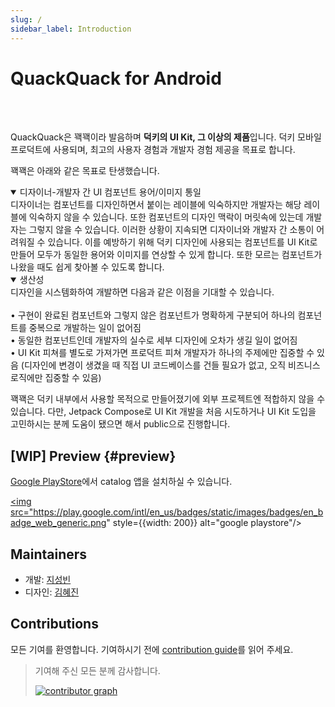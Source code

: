 ```yaml
---
slug: /
sidebar_label: Introduction
---
```



# QuackQuack for Android

<QuackQuackCharacter width="30%"/>

<br/><br/>

QuackQuack은 꽥꽥이라 발음하며 **덕키의 UI Kit, 그 이상의 제품**입니다.
덕키 모바일 프로덕트에 사용되며, 최고의 사용자 경험과 개발자 경험 제공을 목표로 합니다.

꽥꽥은 아래와 같은 목표로 탄생했습니다.

<details open>
<summary>디자이너-개발자 간 UI 컴포넌트 용어/이미지 통일</summary>
  디자이너는 컴포넌트를 디자인하면서 붙이는 레이블에 익숙하지만 개발자는 해당 레이블에 익숙하지 않을 수 있습니다.
  또한 컴포넌트의 디자인 맥락이 머릿속에 있는데 개발자는 그렇지 않을 수 있습니다.
  이러한 상황이 지속되면 디자이너와 개발자 간 소통이 어려워질 수 있습니다.
  이를 예방하기 위해 덕키 디자인에 사용되는 컴포넌트를 UI Kit로 만들어 모두가 동일한 용어와 이미지를 연상할 수 있게 합니다.
  또한 모르는 컴포넌트가 나왔을 때도 쉽게 찾아볼 수 있도록 합니다.
</details>

<details open>
<summary>생산성</summary>
  디자인을 시스템화하여 개발하면 다음과 같은 이점을 기대할 수 있습니다.
  <br/><br/>
  • 구현이 완료된 컴포넌트와 그렇지 않은 컴포넌트가 명확하게 구분되어 하나의 컴포넌트를 중복으로 개발하는 일이 없어짐
  <br/>
  • 동일한 컴포넌트인데 개발자의 실수로 세부 디자인에 오차가 생길 일이 없어짐
  <br/>
  • UI Kit 피쳐를 별도로 가져가면 프로덕트 피쳐 개발자가 하나의 주제에만 집중할 수 있음
  (디자인에 변경이 생겼을 때 직접 UI 코드베이스를 건들 필요가 없고, 오직 비즈니스 로직에만 집중할 수 있음)
</details>

꽥꽥은 덕키 내부에서 사용할 목적으로 만들어졌기에 외부 프로젝트엔 적합하지 않을 수 있습니다.
다만, Jetpack Compose로 UI Kit 개발을 처음 시도하거나 UI Kit 도입을 고민하시는 분께 도움이 됐으면 해서 public으로 진행합니다.

## [WIP] Preview {#preview}

[Google PlayStore](https://play.google.com/store/apps/details?id=team.duckie.quackquack.playground)에서 catalog 앱을 설치하실 수 있습니다.

<a href="https://play.google.com/store/apps/details?id=team.duckie.quackquack.playground"><img src="https://play.google.com/intl/en_us/badges/static/images/badges/en_badge_web_generic.png" style={{width: 200}} alt="google playstore"/></a>

## Maintainers

- 개발: [지성빈](https://sungb.in)
- 디자인: [김혜진](https://my.surfit.io/w/417265724)

## Contributions

모든 기여를 환영합니다. 기여하시기 전에 [contribution guide](contributing.mdx)를 읽어 주세요.

> 기여해 주신 모든 분께 감사합니다.
>
> <a href="https://github.com/duckie-team/quack-quack-android/graphs/contributors"><img src="https://contrib.rocks/image?repo=duckie-team/quack-quack-android" alt="contributor graph"/></a>
